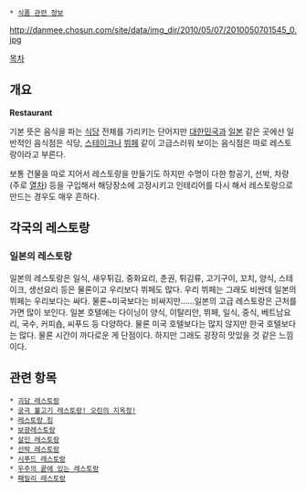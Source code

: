  * [[식품 관련 정보]]

http://danmee.chosun.com/site/data/img_dir/2010/05/07/2010050701545_0.jpg

[[목차]]
== 개요 ==
'''Restaurant'''

기본 뜻은 음식을 파는 [[식당]] 전체를 가리키는 단어지만 [[대한민국]]과 [[일본]] 같은 곳에선 일반적인 음식점은 식당, [[스테이크]]나 [[뷔페]] 같이 고급스러워 보이는 음식점은 따로 레스토랑이라고 부른다.

보통 건물을 따로 지어서 레스토랑을 만들기도 하지만 수명이 다한 항공기, 선박, 차량(주로 [[열차]]) 등을 구입해서 해당장소에 고정시키고 인테리어를 다시 해서 레스토랑으로 만드는 경우도 매우 흔하다. 

== 각국의 레스토랑 ==
=== 일본의 레스토랑 ===
일본의 레스토랑은 일식, 새우튀김, 중화요리, 춘권, 튀김류, 고기구이, 꼬치, 양식, 스테이크, 생선요리 등은 물론이고 우리보다 뷔페도 많다. 우리 뷔페는 그래도 비싼데 일본의 뷔페는 우리보다는 싸다. 물론~미국보다는 비싸지만......일본의 고급 레스토랑은 근처를 가면 많이 보인다. 일본 호텔에는 다이닝이 양식, 이탈리안, 뷔페, 일식, 중식, 베트남요리, 국수, 커피숍, 씨푸드 등 다양하다. 물론 미국 호텔보다는 많지 않지만 한국 호텔보다는 많다. 물론 시간이 까다로운 게 단점이다. 하지만 그래도 굉장히 맛있을 것 같은 느낌이다.

== 관련 항목 ==
 * [[괴담 레스토랑]]
 * [[궁극 불고기 레스토랑! 오린의 지옥정!]]
 * [[레스토랑 킹]]
 * [[보광레스토랑]]
 * [[살인 레스토랑]]
 * [[선박 레스토랑]]
 * [[시푸드 레스토랑]]
 * [[우주의 끝에 있는 레스토랑]]
 * [[패밀리 레스토랑]]
